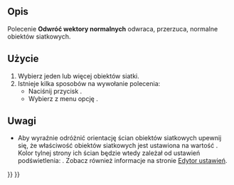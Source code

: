 <languages/>

{{Docnav/pl
|[[Mesh_HarmonizeNormals/pl|Porządkuj wektory normalnych]]
|[[Mesh_FillupHoles/pl|Wypełnienie otworów]]
|[[Mesh_Workbench/pl|środowisko pracy Siatka]]
|IconL=Mesh_HarmonizeNormals.svg
|IconR=Mesh_FillupHoles.svg
|IconC=Workbench_Mesh.svg
}}

{{GuiCommand/pl
|Name=Mesh FlipNormals
|Name/pl=Siatka: Porządkuj wektory normalnych
|MenuLocation=Siatka → Odwróć wektory normalnych
|Workbenches=[[Mesh_Workbench/pl|Siatka]]
|SeeAlso=[[Mesh_HarmonizeNormals/pl|Porządkuj wektory normalnych]]
}}

<span id="Description"></span>
==Opis==

Polecenie '''Odwróć wektory normalnych''' odwraca, przerzuca, normalne obiektów siatkowych.

<span id="Usage"></span>
==Użycie==

# Wybierz jeden lub więcej obiektów siatki.
# Istnieje kilka sposobów na wywołanie polecenia:
#* Naciśnij przycisk {{Button|[[Image:Mesh_FlipNormals.svg|16px]] '''Odwróć wektory normalnych'''}}.
#* Wybierz z menu opcję {{MenuCommand|Siatki → [[Image:Mesh_FlipNormals.svg|16px]] Odwróć wektory normalnych}}.

<span id="Notes"></span>
==Uwagi==

* Aby wyraźnie odróżnić orientację ścian obiektów siatkowych upewnij się, że właściwość {{PropertyView|Oświetlenie}} obiektów siatkowych jest ustawiona na wartość {{Value|Jedna strona}}. Kolor tylnej strony ich ścian będzie wtedy zależał od ustawień podświetlenia: {{MenuCommand|Edycja → Preferencje → Wyświetlanie → Źródła światła → Światło podświetlenia}}. Zobacz również informacje na stronie [[Preferences_Editor/pl#Źródła_światła|Edytor ustawień]].


{{Docnav/pl
|[[Mesh_HarmonizeNormals/pl|Porządkuj wektory normalnych]]
|[[Mesh_FillupHoles/pl|Wypełnienie otworów]]
|[[Mesh_Workbench/pl|środowisko pracy Siatka]]
|IconL=Mesh_HarmonizeNormals.svg
|IconR=Mesh_FillupHoles.svg
|IconC=Workbench_Mesh.svg
}}

{{Mesh Tools navi{{#translation:}}}}
{{Userdocnavi{{#translation:}}}}
{{clear}}